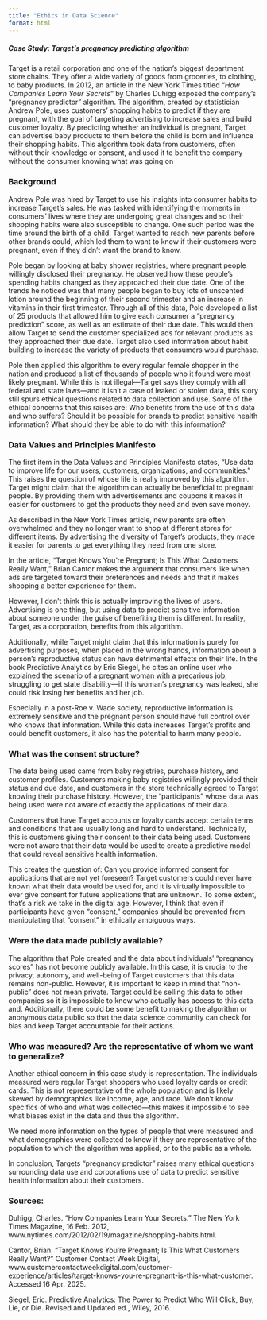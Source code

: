 ```yaml
---
title: "Ethics in Data Science" 
format: html
---
```


##### Case Study: Target's pregnancy predicting algorithm

Target is a retail corporation and one of the nation’s biggest department store chains. They offer a wide variety of goods from groceries, to clothing, to baby products. In 2012, an article in the New York Times titled "*How Companies Learn Your Secrets*" by Charles Duhigg exposed the company’s "pregnancy predictor" algorithm. The algorithm, created by statistician Andrew Pole, uses customers’ shopping habits to predict if they are pregnant, with the goal of targeting advertising to increase sales and build customer loyalty. By predicting whether an individual is pregnant, Target can advertise baby products to them before the child is born and influence their shopping habits. This algorithm took data from customers, often without their knowledge or consent, and used it to benefit the company without the consumer knowing what was going on

### Background

Andrew Pole was hired by Target to use his insights into consumer habits to increase Target’s sales. He was tasked with identifying the moments in consumers’ lives where they are undergoing great changes and so their shopping habits were also susceptible to change. One such period was the time around the birth of a child. Target wanted to reach new parents before other brands could, which led them to want to know if their customers were pregnant, even if they didn't want the brand to know.

Pole began by looking at baby shower registries, where pregnant people willingly disclosed their pregnancy. He observed how these people’s spending habits changed as they approached their due date. One of the trends he noticed was that many people began to buy lots of unscented lotion around the beginning of their second trimester and an increase in vitamins in their first trimester. Through all of this data, Pole developed a list of 25 products that allowed him to give each consumer a "pregnancy prediction" score, as well as an estimate of their due date. This would then allow Target to send the customer specialized ads for relevant products as they approached their due date. Target also used information about habit building to increase the variety of products that consumers would purchase.

Pole then applied this algorithm to every regular female shopper in the nation and produced a list of thousands of people who it found were most likely pregnant. While this is not illegal—Target says they comply with all federal and state laws—and it isn't a case of leaked or stolen data, this story still spurs ethical questions related to data collection and use. Some of the ethical concerns that this raises are: Who benefits from the use of this data and who suffers? Should it be possible for brands to predict sensitive health information? What should they be able to do with this information?

### Data Values and Principles Manifesto

The first item in the Data Values and Principles Manifesto states, "Use data to improve life for our users, customers, organizations, and communities." This raises the question of whose life is really improved by this algorithm. Target might claim that the algorithm can actually be beneficial to pregnant people. By providing them with advertisements and coupons it makes it easier for customers to get the products they need and even save money.

As described in the New York Times article, new parents are often overwhelmed and they no longer want to shop at different stores for different items. By advertising the diversity of Target's products, they made it easier for parents to get everything they need from one store.

In the article, "Target Knows You're Pregnant; Is This What Customers Really Want," Brian Cantor makes the argument that consumers like when ads are targeted toward their preferences and needs and that it makes shopping a better experience for them.

However, I don't think this is actually improving the lives of users. Advertising is one thing, but using data to predict sensitive information about someone under the guise of benefiting them is different. In reality, Target, as a corporation, benefits from this algorithm.

Additionally, while Target might claim that this information is purely for advertising purposes, when placed in the wrong hands, information about a person’s reproductive status can have detrimental effects on their life. In the book Predictive Analytics by Eric Siegel, he cites an online user who explained the scenario of a pregnant woman with a precarious job, struggling to get state disability—if this woman’s pregnancy was leaked, she could risk losing her benefits and her job.

Especially in a post-Roe v. Wade society, reproductive information is extremely sensitive and the pregnant person should have full control over who knows that information. While this data increases Target's profits and could benefit customers, it also has the potential to harm many people.

### What was the consent structure?

The data being used came from baby registries, purchase history, and customer profiles. Customers making baby registries willingly provided their status and due date, and customers in the store technically agreed to Target knowing their purchase history. However, the "participants" whose data was being used were not aware of exactly the applications of their data.

Customers that have Target accounts or loyalty cards accept certain terms and conditions that are usually long and hard to understand. Technically, this is customers giving their consent to their data being used. Customers were not aware that their data would be used to create a predictive model that could reveal sensitive health information.

This creates the question of: Can you provide informed consent for applications that are not yet foreseen? Target customers could never have known what their data would be used for, and it is virtually impossible to ever give consent for future applications that are unknown. To some extent, that’s a risk we take in the digital age. However, I think that even if participants have given "consent," companies should be prevented from manipulating that "consent" in ethically ambiguous ways.

### Were the data made publicly available?

The algorithm that Pole created and the data about individuals’ "pregnancy scores" has not become publicly available. In this case, it is crucial to the privacy, autonomy, and well-being of Target customers that this data remains non-public. However, it is important to keep in mind that "non-public" does not mean private. Target could be selling this data to other companies so it is impossible to know who actually has access to this data and. Additionally, there could be some benefit to making the algorithm or anonymous data public so that the data science community can check for bias and keep Target accountable for their actions.

### Who was measured? Are the representative of whom we want to generalize?

Another ethical concern in this case study is representation. The individuals measured were regular Target shoppers who used loyalty cards or credit cards. This is not representative of the whole population and is likely skewed by demographics like income, age, and race. We don't know specifics of who and what was collected—this makes it impossible to see what biases exist in the data and thus the algorithm.

We need more information on the types of people that were measured and what demographics were collected to know if they are representative of the population to which the algorithm was applied, or to the public as a whole.

In conclusion, Targets "pregnancy predictor" raises many ethical questions surrounding data use and corporations use of data to predict sensitive health information about their customers.

### Sources:

Duhigg, Charles. “How Companies Learn Your Secrets.” The New York Times Magazine, 16 Feb. 2012, www.nytimes.com/2012/02/19/magazine/shopping-habits.html.

Cantor, Brian. “Target Knows You're Pregnant; Is This What Customers Really Want?” Customer Contact Week Digital, www.customercontactweekdigital.com/customer-experience/articles/target-knows-you-re-pregnant-is-this-what-customer. Accessed 16 Apr. 2025.

Siegel, Eric. Predictive Analytics: The Power to Predict Who Will Click, Buy, Lie, or Die. Revised and Updated ed., Wiley, 2016.
